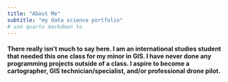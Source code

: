 ```yaml
---
title: "About Me"
subtitle: "my data science portfolio"
# use quarto markdown to 
---
```


#### There really isn't much to say here. I am an international studies student that needed this one class for my minor in GIS. I have never done any programming projects outside of a class. I aspire to become a cartographer, GIS technician/specialist, and/or professional drone pilot.
